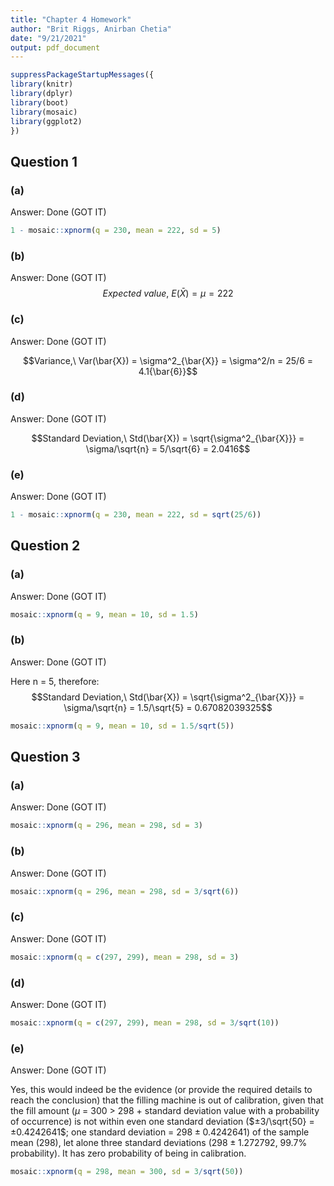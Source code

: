 ```yaml
---
title: "Chapter 4 Homework"
author: "Brit Riggs, Anirban Chetia"
date: "9/21/2021"
output: pdf_document
---
```


```r
suppressPackageStartupMessages({
library(knitr)
library(dplyr)
library(boot)
library(mosaic)
library(ggplot2)
})
```

## Question 1

### (a)
Answer: Done (GOT IT)

```r
1 - mosaic::xpnorm(q = 230, mean = 222, sd = 5)
```

### (b)
Answer: Done (GOT IT)
$$
Expected\ value,\ E(\bar{X}) = \mu = 222
$$

### (c)
Answer: Done (GOT IT)

$$Variance,\ Var(\bar{X}) = \sigma^2_{\bar{X}} = \sigma^2/n = 25/6 = 4.1{\bar{6}}$$

### (d)
Answer: Done (GOT IT)

$$Standard Deviation,\ Std(\bar{X}) = \sqrt{\sigma^2_{\bar{X}}} = \sigma/\sqrt{n} = 5/\sqrt{6} = 2.0416$$

### (e)
Answer: Done (GOT IT)

```r
1 - mosaic::xpnorm(q = 230, mean = 222, sd = sqrt(25/6))
```

## Question 2

### (a)
Answer: Done (GOT IT)

```r
mosaic::xpnorm(q = 9, mean = 10, sd = 1.5)
```

### (b)
Answer: Done (GOT IT)

Here n = 5, therefore:
$$Standard Deviation,\ Std(\bar{X}) = \sqrt{\sigma^2_{\bar{X}}} = \sigma/\sqrt{n} = 1.5/\sqrt{5} = 0.67082039325$$

```r
mosaic::xpnorm(q = 9, mean = 10, sd = 1.5/sqrt(5))
```

## Question 3

### (a)
Answer: Done (GOT IT)

```r
mosaic::xpnorm(q = 296, mean = 298, sd = 3)
```

### (b)
Answer: Done (GOT IT)

```r
mosaic::xpnorm(q = 296, mean = 298, sd = 3/sqrt(6))
```

### (c)
Answer: Done (GOT IT)

```r
mosaic::xpnorm(q = c(297, 299), mean = 298, sd = 3)
```

### (d)
Answer: Done (GOT IT)

```r
mosaic::xpnorm(q = c(297, 299), mean = 298, sd = 3/sqrt(10))
```
### (e)
Answer: Done (GOT IT)

Yes, this would indeed be the evidence (or provide the required details to reach the conclusion) that the filling machine is out of calibration, given that the fill amount ($\mu$ = 300 > 298 + standard deviation value with a probability of occurrence) is not within even one standard deviation ($±3/\sqrt{50} = ±0.4242641$; one standard deviation = $298±0.4242641$) of the sample mean (298), let alone three standard deviations ($298±1.272792$, 99.7% probability). It has zero probability of being in calibration.
```r
mosaic::xpnorm(q = 298, mean = 300, sd = 3/sqrt(50))
```
